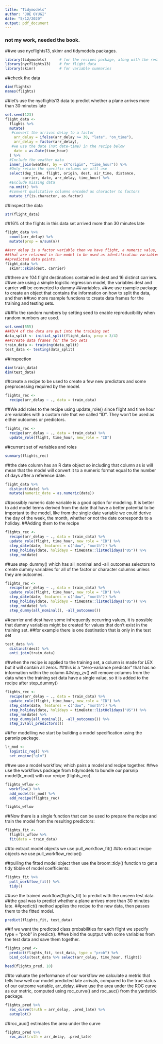 ```yaml
---
title: "Tidymodels"
author: "JOE OYUGI"
date: "5/12/2020"
output: pdf_document
---
```


### not my work, needed the book.

##we use nycflights13, skimr and tidymodels packages.
```r
library(tidymodels)      # for the recipes package, along with the rest of tidymodels Helper packages
library(nycflights13)    # for flight data
library(skimr)           # for variable summaries
```
##check the data
```r
dim(flights)
names(flights)
```
##let's use the nycflights13 data to predict whether a plane arrives more than 30 minutes late
```r
set.seed(123)
flight_data <- 
  flights %>% 
  mutate(
   #convert the arrival delay to a factor
    arr_delay = ifelse(arr_delay >= 30, "late", "on_time"),
    arr_delay = factor(arr_delay),
   #we use the date (not date-time) in the recipe below
    date = as.Date(time_hour)
  ) %>% 
  #Include the weather data
  inner_join(weather, by = c("origin", "time_hour")) %>% 
  #Only retain the specific columns we will use
  select(dep_time, flight, origin, dest, air_time, distance,
        carrier, date, arr_delay, time_hour) %>% 
  #Exclude missing data
  na.omit() %>% 
  #convert qualitative columns encoded as character to factors
  mutate_if(is.character, as.factor)
```
##inspect the data
```r
str(flight_data)
```
##16% of the flights in this data set arrived more than 30 minutes late
```r
flight_data %>% 
  count(arr_delay) %>% 
  mutate(prop = n/sum(n))
```

```r
##arr_delay is a factor variable then we have flight, a numeric value, and time_hour, a date-time value 
##that are retained in the model to be used as identification variables which can be used to troubleshoot poorly
##predicted data points.
flight_data %>% 
  skimr::skim(dest, carrier)
```
##there are 104 flight destinations contained in dest and 16 distinct carriers.
##we are using a simple logistic regression model, the variables dest and carrier will be converted to dummy
##variables.
##we use rsample package to create an object that contains the information on how to split the data, and then 
##two more rsample functions to create data frames for the training and testing sets.

###fix the random numbers by setting seed to enable reproducibility when random numbers are used.
```r
set.seed(555)
###3/4 of the data are put into the training set
data_split <- initial_split(flight_data, prop = 3/4)
###create data frames for the two sets
train_data <- training(data_split)
test_data <- testing(data_split)
```

##inspection
```r
dim(train_data)
dim(test_data)
```

##create a recipe to be used to create a few new predictors and some preprocessing required by the model.
```r
flights_rec <- 
  recipe(arr_delay ~ ., data = train_data)
```

##We add roles to the recipe using update_role() since flight and time hour are variables with a custom role that we called "ID". They won't be used as either outcomes or predictors.
```r
flights_rec <- 
  recipe(arr_delay ~ ., data = train_data) %>% 
  update_role(flight, time_hour, new_role = "ID")
```

##current set of variables and roles
```r
summary(flights_rec)
```

##the date column has an R date object so including that column as is will mean that the model will convert it to a numeric format equal to the number of days after a reference date.
```r
flight_data %>% 
  distinct(date) %>% 
  mutate(numeric_date = as.numeric(date))
```

##possibly numeric date variable is a good option for modeling. It is better to add model terms derived from the date that have a better potential to be important to the model, like from the single date variable we could derive the day of the week, the month, whether or not the date corresponds to a holiday. 
##Adding them to the recipe
```r
flights_rec <- 
  recipe(arr_delay ~ ., data = train_data) %>% 
  update_role(flight, time_hour, new_role = "ID") %>% 
  step_date(date, features = c("dow", "month")) %>% 
  step_holiday(date, holidays = timeDate::listHolidays("US")) %>% 
  step_rm(date)
```

##use step_dummy() which has all_nominal and -all_outcomes selectors to create dummy variables for all of the factor or character columns unless they are outcomes.
```r
flights_rec <- 
  recipe(arr_delay ~ ., data = train_data) %>% 
  update_role(flight, time_hour, new_role = "ID") %>% 
  step_date(date, features = c("dow", "month")) %>% 
  step_holiday(date, holidays = timeDate::listHolidays("US")) %>% 
  step_rm(date) %>% 
  step_dummy(all_nominal(), -all_outcomes())
```
##carrier and dest have some infrequently occurring values, it is possible that dummy variables might be created for values that don't exist in the training set.
##for example there is one destination that is only in the test set
```r
test_data %>% 
  distinct(dest) %>% 
  anti_join(train_data)
```

##when the recipe is applied to the training set, a column is made for LEX but it will contain all zeros.
##this is a "zero-variance predictor" that has no information within the column
##step_zv() will remove columns from the data when the training set data have a single value, so it is added to the recipe after step_dummy()
```r
flights_rec <- 
  recipe(arr_delay ~ ., data = train_data) %>% 
  update_role(flight, time_hour, new_role = "ID") %>% 
  step_date(date, features = c("dow", "month")) %>% 
  step_holiday(date, holidays = timeDate::listHolidays("US")) %>% 
  step_rm(date) %>% 
  step_dummy(all_nominal(), -all_outcomes()) %>% 
  step_zv(all_predictors())
```

##For modelling we start by building a model specification using the parsnip package.
```r
lr_mod <- 
  logistic_reg() %>% 
  set_engine("glm")
```

##we use a model workflow, which pairs a model and recipe together.
##we use the workflows package from tidymodels to bundle our parsnip model(lr_mod) with our recipe (flights_rec).
```r
flights_wflow <- 
  workflow() %>% 
  add_model(lr_mod) %>% 
  add_recipe(flights_rec)
```
```r
flights_wflow
```

##Now there is a single function that can be used to prepare the recipe and train the model from the resulting predictors:
```r
flights_fit <- 
  flights_wflow %>% 
  fit(data = train_data)
```
##to extract model objects we use pull_workflow_fit()
##to extract recipe objects we use pull_workflow_recipe()

##pulling the fitted model object then use the broom::tidy() function to get a tidy tibble of model coefficients:
```r
flights_fit %>% 
  pull_workflow_fit() %>% 
  tidy()
```

##use the trained workflow(flights_fit) to predict with the unseen test data.
##the goal was to predict whether a plane arrives more than 30 minutes late.
##predict() method applies the recipe to the new data, then passes them to the fitted model.
```r
predict(flights_fit, test_data)
```

##if we want the predicted class probabilities for each flight we specify type = "prob" in predict().
##we bind the ouptput with some variables from the test data and save them together.
```r
flights_pred <- 
  predict(flights_fit, test_data, type = "prob") %>% 
  bind_cols(test_data %>% select(arr_delay, time_hour, flight))
```

```r
head(flights_pred, 10)
```

##to valuate the performance of our workflow we calculate a metric that tells how well our model predicted late arrivals, compared to the true status of our outcome variable, arr_delay.
##we use the area under the ROC curve as our metric, computed using roc_curve() and roc_auc() from the yardstick package.
```r
flights_pred %>% 
  roc_curve(truth = arr_delay, .pred_late) %>% 
  autoplot()
```

##roc_auc() estimates the area under the curve
```r
flights_pred %>% 
  roc_auc(truth = arr_delay, .pred_late)
```
